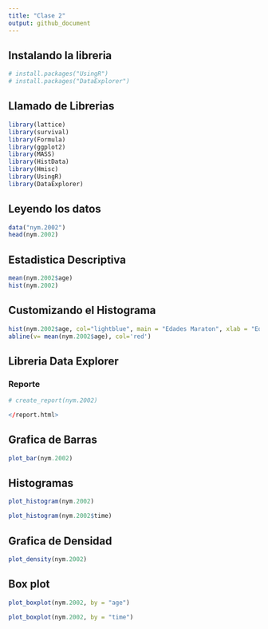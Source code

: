 ```yaml
---
title: "Clase 2"
output: github_document
---
```


## Instalando la libreria 

```r
# install.packages("UsingR")
# install.packages("DataExplorer")

```

## Llamado de Librerias

```r
library(lattice)
library(survival)
library(Formula)
library(ggplot2)
library(MASS) 
library(HistData)
library(Hmisc)
library(UsingR)
library(DataExplorer)
```

## Leyendo los datos

```r
data("nym.2002")
head(nym.2002)
```

## Estadistica Descriptiva

```r
mean(nym.2002$age)
hist(nym.2002)
```

## Customizando el Histograma

```r
hist(nym.2002$age, col="lightblue", main = "Edades Maraton", xlab = "Edades", freq = TRUE, labels = TRUE)
abline(v= mean(nym.2002$age), col='red')
```

## Libreria Data Explorer

### Reporte

```r
# create_report(nym.2002)

</report.html>
```

## Grafica de Barras

```r
plot_bar(nym.2002)
```

## Histogramas

```r
plot_histogram(nym.2002)
```


```r
plot_histogram(nym.2002$time)
```

## Grafica de Densidad

```r
plot_density(nym.2002)
```

## Box plot

```r
plot_boxplot(nym.2002, by = "age")
```


```r
plot_boxplot(nym.2002, by = "time")
```








